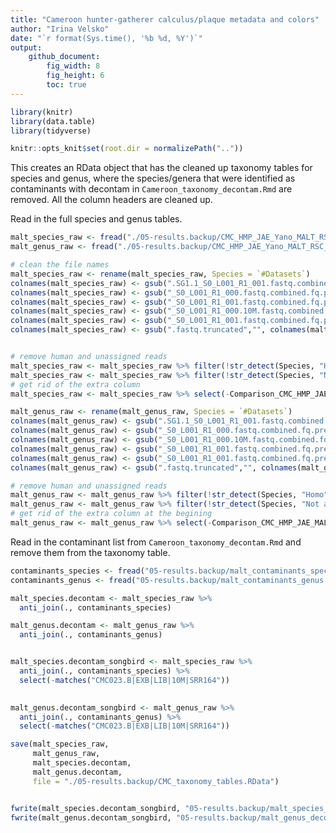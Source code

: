 ```yaml
---
title: "Cameroon hunter-gatherer calculus/plaque metadata and colors"
author: "Irina Velsko"
date: "`r format(Sys.time(), '%b %d, %Y')`"
output:
    github_document:
        fig_width: 8
        fig_height: 6
        toc: true
---
```


```r
library(knitr)
library(data.table)
library(tidyverse)

```

```r
knitr::opts_knit$set(root.dir = normalizePath(".."))
```

This creates an RData object that has the cleaned up taxonomy tables for species
and genus, where the species/genera that were identified as contaminants with
decontam in `Cameroon_taxonomy_decontam.Rmd` are removed. All the column headers
are cleaned up. 

Read in the full species and genus tables.
```r
malt_species_raw <- fread("./05-results.backup/CMC_HMP_JAE_Yano_MALT_RSC_species_bacteria_archaea.txt")
malt_genus_raw <- fread("./05-results.backup/CMC_HMP_JAE_Yano_MALT_RSC_genus_bacteria_archaea.txt")

# clean the file names
malt_species_raw <- rename(malt_species_raw, Species = `#Datasets`)
colnames(malt_species_raw) <- gsub(".SG1.1_S0_L001_R1_001.fastq.combined.fq.prefixed.extractunmapped.bam","", colnames(malt_species_raw))
colnames(malt_species_raw) <- gsub("_S0_L001_R1_000.fastq.combined.fq.prefixed.extractunmapped.bam","", colnames(malt_species_raw))
colnames(malt_species_raw) <- gsub("_S0_L001_R1_001.fastq.combined.fq.prefixed.extractunmapped.bam.10M","_10M", colnames(malt_species_raw))
colnames(malt_species_raw) <- gsub("_S0_L001_R1_000.10M.fastq.combined.fq.prefixed.extractunmapped.bam","_10M", colnames(malt_species_raw))
colnames(malt_species_raw) <- gsub("_S0_L001_R1_001.fastq.combined.fq.prefixed.extractunmapped.bam","", colnames(malt_species_raw))
colnames(malt_species_raw) <- gsub(".fastq.truncated","", colnames(malt_species_raw))


# remove human and unassigned reads
malt_species_raw <- malt_species_raw %>% filter(!str_detect(Species, "Homo sapiens"))
malt_species_raw <- malt_species_raw %>% filter(!str_detect(Species, "Not assigned"))
# get rid of the extra column
malt_species_raw <- malt_species_raw %>% select(-Comparison_CMC_HMP_JAE_MALT_RSC)

malt_genus_raw <- rename(malt_genus_raw, Species = `#Datasets`)
colnames(malt_genus_raw) <- gsub(".SG1.1_S0_L001_R1_001.fastq.combined.fq.prefixed.extractunmapped.bam","", colnames(malt_genus_raw))
colnames(malt_genus_raw) <- gsub("_S0_L001_R1_000.fastq.combined.fq.prefixed.extractunmapped.bam","", colnames(malt_genus_raw))
colnames(malt_genus_raw) <- gsub("_S0_L001_R1_000.10M.fastq.combined.fq.prefixed.extractunmapped.bam","_10M", colnames(malt_genus_raw))
colnames(malt_genus_raw) <- gsub("_S0_L001_R1_001.fastq.combined.fq.prefixed.extractunmapped.bam.10M","_10M", colnames(malt_genus_raw))
colnames(malt_genus_raw) <- gsub("_S0_L001_R1_001.fastq.combined.fq.prefixed.extractunmapped.bam","", colnames(malt_genus_raw))
colnames(malt_genus_raw) <- gsub(".fastq.truncated","", colnames(malt_genus_raw))

# remove human and unassigned reads
malt_genus_raw <- malt_genus_raw %>% filter(!str_detect(Species, "Homo"))
malt_genus_raw <- malt_genus_raw %>% filter(!str_detect(Species, "Not assigned"))
# get rid of the extra column at the begining
malt_genus_raw <- malt_genus_raw %>% select(-Comparison_CMC_HMP_JAE_MALT_RSC)

```

Read in the contaminant list from `Cameroon_taxonomy_decontam.Rmd` and remove them from the taxonomy table. 
```r

contaminants_species <- fread("05-results.backup/malt_contaminants_species.tsv", header = T, sep = "\t")
contaminants_genus <- fread("05-results.backup/malt_contaminants_genus.tsv")

malt_species.decontam <- malt_species_raw %>%
  anti_join(., contaminants_species)

malt_genus.decontam <- malt_genus_raw %>%
  anti_join(., contaminants_genus)


malt_species.decontam_songbird <- malt_species_raw %>%
  anti_join(., contaminants_species) %>%
  select(-matches("CMC023.B|EXB|LIB|10M|SRR164"))
  

malt_genus.decontam_songbird <- malt_genus_raw %>%
  anti_join(., contaminants_genus) %>%
  select(-matches("CMC023.B|EXB|LIB|10M|SRR164"))

```


```r
save(malt_species_raw,
     malt_genus_raw,
     malt_species.decontam,
     malt_genus.decontam,
     file = "./05-results.backup/CMC_taxonomy_tables.RData")


fwrite(malt_species.decontam_songbird, "05-results.backup/malt_species_decontam.tsv", sep = "\t", quote = F)
fwrite(malt_genus.decontam_songbird, "05-results.backup/malt_genus_decontam.tsv", sep = "\t", quote = F)


```
